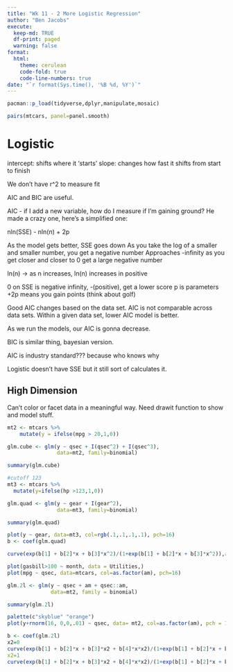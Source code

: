```yaml
---
title: "Wk 11 - 2 More Logistic Regression"
author: "Ben Jacobs"
execute:
  keep-md: TRUE
  df-print: paged
  warning: false
format:
  html:
    theme: cerulean
    code-fold: true
    code-line-numbers: true
date: "`r format(Sys.time(), '%B %d, %Y')`"
---
```

```r
pacman::p_load(tidyverse,dplyr,manipulate,mosaic)
```

```r
pairs(mtcars, panel=panel.smooth)
```

# Logistic

intercept: shifts where it 'starts'
slope: changes how fast it shifts from start to finish

We don't have r^2 to measure fit

AIC and BIC are useful.

AIC - if I add a new variable, how do I measure if I'm gaining ground?
He made a crazy one, here's a simplified one:

nln(SSE) - nln(n) + 2p

As the model gets better, SSE goes down
As you take the log of a smaller and smaller number, you get a negative number
Approaches -infinity as you get closer and closer to 0
get a large negative number

ln(n) -> as n increases, ln(n) increases in positive

0 on SSE is negative infinity, -(positive), get a lower score
p is parameters
+2p means you gain points
(think about golf)

Good AIC changes based on the data set. AIC is not comparable across data sets.
Within a given data set, lower AIC model is better.

As we run the models, our AIC is gonna decrease.

BIC is similar thing, bayesian version.

AIC is industry standard??? because who knows why

Logistic doesn't have SSE but it still sort of calculates it.

## High Dimension

Can't color or facet data in a meaningful way.
Need drawit function to show and model stuff.

```r
mt2 <- mtcars %>%
    mutate(y = ifelse(mpg > 20,1,0))

glm.cube <- glm(y ~ qsec + I(qsec^2) + I(qsec^3),
                data=mt2, family=binomial)

summary(glm.cube)
```


```r
#cutoff 123
mt3 <- mtcars %>%
  mutate(y=ifelse(hp >123,1,0))

glm.quad <- glm(y ~ gear + I(gear^2),
                data=mt3, family=binomial)

summary(glm.quad)

plot(y ~ gear, data=mt3, col=rgb(.1,.1,.1,.1), pch=16)
b <- coef(glm.quad)

curve(exp(b[1] + b[2]*x + b[3]*x^2)/(1+exp(b[1] + b[2]*x + b[3]*x^2)),add=TRUE)
```

```r
plot(gasbill>100 ~ month, data = Utilities,)
plot(mpg ~ qsec, data=mtcars, col=as.factor(am), pch=16)
```


```r
glm.2l <- glm(y ~ qsec + am + qsec::am,
              data=mt2, family = binomial)

summary(glm.2l)

palette(c"skyblue" "orange")
plot(y+rnorm(16, 0,0,.01) ~ qsec, data= mt2, col=as.factor(am), pch = 16)

b <- coef(glm.2l)
x2=0
curve(exp(b[1] + b[2]*x + b[3]*x2 + b[4]*x*x2)/(1+exp(b[1] + b[2]*x + b[3]*x2 + b[4]*x*x2))
x2=1
curve(exp(b[1] + b[2]*x + b[3]*x2 + b[4]*x*x2)/(1+exp(b[1] + b[2]*x + b[3]*x2 + b[4]*x*x2))

```



